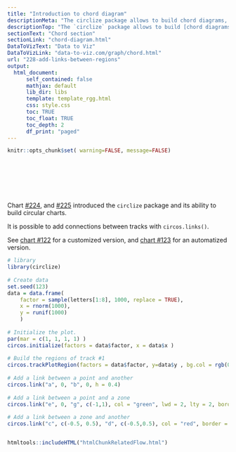 ```yaml
---
title: "Introduction to chord diagram"
descriptionMeta: "The circlize package allows to build chord diagrams, where arcs between sections are built to show flows."
descriptionTop: "The `circlize` package allows to build [chord diagrams](chord-diagram.html), where arcs between sections are built to show flows."
sectionText: "Chord section"
sectionLink: "chord-diagram.html"
DataToVizText: "Data to Viz"
DataToVizLink: "data-to-viz.com/graph/chord.html"
url: "228-add-links-between-regions"
output:
  html_document:
      self_contained: false    
      mathjax: default
      lib_dir: libs
      template: template_rgg.html
      css: style.css
      toc: TRUE
      toc_float: TRUE
      toc_depth: 2
      df_print: "paged"
---
```



```r
knitr::opts_chunk$set( warning=FALSE, message=FALSE)
```

<div class="container" style="padding-top: 80px">



<div class = "row">

<div class = "col-md-6  col-sm-12 align-self-center">

Chart [#224](224-basic-circular-plot.html), and [#225](225-circular-plot-custom-a-track.html) introduced the `circlize` package and its ability to build circular charts.

It is possible to add connections between tracks with `circos.links()`. 

See [chart #122](122-a-circular-plot-with-the-circlize-package.html) for a customized version, and [chart #123](123-circular-plot-circlize-package-2.html) for an automatized version.

</div>


<div class = "col-md-6  col-sm-12">

```r
# library
library(circlize)
 
# Create data
set.seed(123)
data = data.frame(
    factor = sample(letters[1:8], 1000, replace = TRUE),
    x = rnorm(1000), 
    y = runif(1000)
    )
 
# Initialize the plot.
par(mar = c(1, 1, 1, 1) ) 
circos.initialize(factors = data$factor, x = data$x )
 
# Build the regions of track #1
circos.trackPlotRegion(factors = data$factor, y=data$y , bg.col = rgb(0.1,0.1,seq(0,1,0.1),0.4) , bg.border = NA)
 
# Add a link between a point and another
circos.link("a", 0, "b", 0, h = 0.4)
 
# Add a link between a point and a zone
circos.link("e", 0, "g", c(-1,1), col = "green", lwd = 2, lty = 2, border="black" )
 
# Add a link between a zone and another
circos.link("c", c(-0.5, 0.5), "d", c(-0.5,0.5), col = "red", border = "blue", h = 0.2)
```
</div>
</div>



```r
```















<!-- Close container -->
</div>




```r
htmltools::includeHTML("htmlChunkRelatedFlow.html")
```
